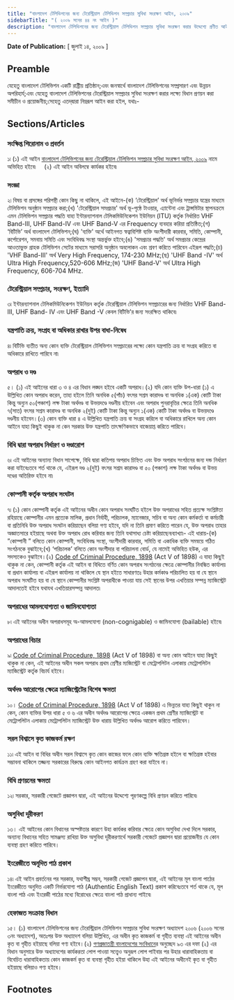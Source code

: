 ```yaml
---
title: "বাংলাদেশ টেলিভিশনের জন্য টেরেস্ট্রিয়াল টেলিভিশন সম্প্রচার সুবিধা সংরক্ষণ আইন, ২০০৯"
sidebarTitle: "( ২০০৯ সনের ৪৪ নং আইন )"
description: "বাংলাদেশ টেলিভিশনের জন্য টেরেস্ট্রিয়াল টেলিভিশন সম্প্রচার সুবিধা সংরক্ষণ করার উদ্দেশ্যে প্রণীত আইন"
---
```


**Date of Publication:** [ জুলাই ১৪, ২০০৯ ]

## Preamble

যেহেতু বাংলাদেশ টেলিভিশন একটি রাষ্ট্রীয় প্রতিষ্ঠান;এবং জনস্বার্থে বাংলাদেশ টেলিভিশনের সম্প্রসারণ এবং উন্নয়ন অপরিহার্য;এবং যেহেতু বাংলাদেশ টেলিভিশনের টেরেস্ট্রিয়াল সম্প্রচার সুবিধা সংরক্ষণ করার লক্ষ্যে বিধান প্রণয়ন করা সমীচীন ও প্রয়োজনীয়;সেহেতু এতদ্‌দ্বারা নিম্নরূপ আইন করা হইল, যথাঃ-

## Sections/Articles

### সংক্ষিপ্ত শিরোনাম ও প্রবর্তন

১৷ (১) এই আইন [বাংলাদেশ টেলিভিশনের জন্য টেরেস্ট্রিয়াল টেলিভিশন সম্প্রচার সুবিধা সংরক্ষণ আইন, ২০০৯](/act-1022.html "বাংলাদেশ টেলিভিশনের জন্য টেরেস্ট্রিয়াল টেলিভিশন সম্প্রচার সুবিধা সংরক্ষণ আইন, ২০০৯") নামে অভিহিত হইবে৷     (২) এই আইন অবিলম্বে কার্যকর হইবে৷

### সংজ্ঞা

২৷ বিষয় বা প্রসঙ্গের পরিপন্থী কোন কিছু না থাকিলে, এই আইনে-(ক) ‘টেরেস্ট্রিয়াল’ অর্থ ভূনির্ভর সম্প্রচার যন্ত্রের মাধ্যমে টেলিভিশন অনুষ্ঠান সম্প্রচার করা;(খ) 'টেরেস্ট্রিয়াল সমপ্রচার' অর্থ ভূ-পৃষ্ঠে টাওয়ার, এ্যান্টেনা এবং ট্রান্সমিটার স্থাপনক্রমে এমন টেলিভিশন সম্প্রচার পদ্ধতি যাহা ইন্টারন্যাশনাল টেলিকমিউনিকেশন ইউনিয়ন (ITU) কর্তৃক নির্ধারিত VHF Band-III, UHF Band-IV এবং UHF Band-V এর Frequency ব্যবহার করিয়া প্রতিষ্ঠিত;(গ) ‘বিটিভি’ অর্থ বাংলাদেশ টেলিভিশন;(ঘ) 'ব্যক্তি' অর্থে আইনগত স্বত্বাবিশিষ্ট ব্যক্তি অংশীদারী কারবার, সমিতি, কোম্পানী, কর্পোরেশন, সমবায় সমিতি এবং সংবিধিবদ্ধ সংস্থা অন্তর্ভুক্ত হইবে;(ঙ) 'সমপ্রচার পদ্ধতি' অর্থ সমপ্রচার কেন্দ্রের আওতাভুক্ত গ্রাহক টেলিভিশন সেটের মাধ্যমে সরাসরি অনুষ্ঠান অবলোকন এবং শ্রবণ করিতে পারিবেন এইরূপ পদ্ধতি;(চ) 'VHF Band-III' অর্থ Very High Frequency, 174-230 MHz;(ছ) 'UHF Band -IV' অর্থ Ultra High Frequency,520-606 MHz;(জ) 'UHF Band-V' অর্থ Ultra High Frequency, 606-704 MHz.

### টেরেস্ট্রিয়াল সম্প্রচার, সংরক্ষণ, ইত্যাদি

৩৷ ইন্টারন্যাশনাল টেলিকমিউনিকেশন ইউনিয়ন কর্তৃক টেরেস্ট্রিয়াল টেলিভিশন সম্প্রচারের জন্য নির্ধারিত VHF Band-III, UHF Band- IV এবং UHF Band -V কেবল বিটিভি’র জন্য সংরক্ষিত থাকিবে৷

### যন্ত্রপাতি ক্রয়, সংগ্রহ বা অধিকার রাখার উপর বাধা-নিষেধ

৪৷ বিটিভি ব্যতীত অন্য কোন ব্যক্তি টেরেস্ট্রিয়াল টেলিভিশন সম্প্রচারের লক্ষ্যে কোন যন্ত্রপাতি ক্রয় বা সংগ্রহ করিতে বা অধিকারে রাখিতে পারিবে না৷

### অপরাধ ও দণ্ড

৫। (১) এই আইনের ধারা ৩ ও ৪ এর বিধান লঙ্ঘন হইবে একটি অপরাধ।(২) যদি কোন ব্যক্তি উপ-ধারা (১) এ উল্লিখিত কোন অপরাধ করেন, তাহা হইলে তিনি অনধিক ৫(পাঁচ) বৎসর সশ্রম কারাদণ্ড বা অনধিক ১(এক) কোটি টাকা কিন্তু অন্যুন ৫০(পঞ্চাশ) লক্ষ টাকা অর্থদণ্ড বা উভয়দণ্ডে দণ্ডনীয় হইবেন এবং অপরাধ পুনরাবৃত্তির ক্ষেত্রে তিনি অনধিক ৭(সাত) বৎসর সশ্রম কারাদণ্ড বা অনধিক ২(দুই) কোটি টাকা কিন্তু অন্যুন ১(এক) কোটি টাকা অর্থদণ্ড বা উভয়দণ্ডে দণ্ডনীয় হইবেন।(৩) কোন ব্যক্তি ধারা ৪ এ উল্লিখিত যন্ত্রপাতি ক্রয় বা সংগ্রহ করিলে বা অধিকারে রাখিলে অন্য কোন আইনে যাহা কিছুই থাকুক না কেন সরকার উক্ত যন্ত্রপাতি তাৎক্ষণিকভাবে বাজেয়াপ্ত করিতে পারিবে।

### বিধি দ্বারা অপরাধ নির্ধারণ ও দণ্ডারোপ

৬৷ এই আইনের অন্যান্য বিধান সাপেক্ষে, বিধি দ্বারা কতিপয় অপরাধ চিহ্নিত এবং উক্ত অপরাধ সংগঠনের জন্য দন্ড নির্ধারণ করা যাইবেঃতবে শর্ত থাকে যে, এইরূপ দণ্ড ২(দুই) বৎসর সশ্রম কারাদণ্ড বা ৫০ (পঞ্চাশ) লক্ষ টাকা অর্থদণ্ড বা উভয় দণ্ডের অতিরিক্ত হইবে না৷

### কোম্পানী কর্তৃক অপরাধ সংঘটন

৭৷ (১) কোন কোম্পানী কর্তৃক এই আইনের অধীন কোন অপরাধ সংঘটিত হইলে উক্ত অপরাধের সহিত প্রত্যক্ষ সংশ্লিষ্টতা রহিয়াছে কোম্পানীর এমন প্রত্যেক মালিক, প্রধান নির্বাহী, পরিচালক, ম্যানেজার, সচিব বা অন্য কোন কর্মকর্তা বা কর্মচারী বা প্রতিনিধি উক্ত অপরাধ সংঘটন করিয়াছেন বলিয়া গণ্য হইবে, যদি না তিনি প্রমাণ করিতে পারেন যে, উক্ত অপরাধ তাহার অজ্ঞাতসারে হইয়াছে অথবা উক্ত অপরাধ রোধ করিবার জন্য তিনি যথাসাধ্য চেষ্টা করিয়াছেন৷ব্যাখ্যা৷- এই ধারায়-(ক) ”কোম্পানী ” বলিতে কোন কোম্পানী, সংবিধিবদ্ধ সংস্থা, অংশীদারী কারবার, সমিতি বা একাধিক ব্যক্তি সমন্বয়ে গঠিত সংগঠনকে বুঝাইবে;(খ) ‘পরিচালক’ বলিতে কোন অংশীদার বা পরিচালনা বোর্ড, যে নামেই অভিহিত হউক, এর সদস্যকেও বুঝাইবে।(২) [Code of Criminal Procedure, 1898](/act-75.html "Code of Criminal Procedure, 1898") (Act V of 1898) এ যাহা কিছুই থাকুক না কেন, কোম্পানী কর্তৃক এই আইন বা বিধিতে বর্ণিত কোন অপরাধ সংগঠনের ক্ষেত্রে কোম্পানীর নিবন্ধিত কার্যালয় বা প্রধান কার্যালয় বা এইরূপ কার্যালয় না থাকিলে যে স্থান হইতে সাধারণতঃ উহার কর্মকাণ্ড পরিচালিত হয় বা যে স্থানে অপরাধ সংঘটিত হয় বা যে স্থানে কোম্পানীর সংশ্লিষ্ট অপরাধীকে পাওয়া যায় সেই স্থানের উপর এখতিয়ার সম্পন্ন ম্যাজিস্ট্রেট আদালতেই হইবে যথাযথ এখতিয়ারসম্পন্ন আদালত৷

### অপরাধের আমলযোগ্যতা ও জামিনযোগ্যতা

৮৷ এই আইনের অধীন অপরাধসমূহ অ-আমলযোগ্য (non-cognigable) ও জামিনযোগ্য (bailable) হইবে৷

### অপরাধের বিচার

৯৷ [Code of Criminal Procedure, 1898](/act-75.html "Code of Criminal Procedure, 1898") (Act V of 1898) বা অন্য কোন আইনে যাহা কিছুই থাকুক না কেন, এই আইনের অধীন সকল অপরাধ প্রথম শ্রেণীর ম্যজিস্ট্রেট বা মেট্রোপলিটন এলাকায় মেট্রোপলিটন ম্যাজিস্ট্রেট কর্তৃক বিচার্য হইবে।

### অর্থদণ্ড আরোপের ক্ষেত্রে ম্যাজিস্ট্রেটের বিশেষ ক্ষমতা

১০। [Code of Criminal Procedure, 1898](/act-75.html "Code of Criminal Procedure, 1898") (Act V of 1898) এ ভিন্নতর যাহা কিছুই থাকুন না কেন, কোন ব্যক্তির উপর ধারা ৫ ও ৬ এর অধীন অর্থদণ্ড আরোপের ক্ষেত্রে একজন প্রথম শ্রেণীর ম্যাজিস্ট্রেট বা মেট্রোপলিটন এলাকায় মেট্রোপলিটন ম্যাজিস্ট্রেট উক্ত ধারায় উল্লিখিত অর্থদণ্ড আরোপ করিতে পারিবেন।

### সরল বিশ্বাসে কৃত কাজকর্ম রক্ষণ

১১৷ এই আইন বা বিধির অধীন সরল বিশ্বাসে কৃত কোন কাজের ফলে কোন ব্যক্তি ক্ষতিগ্রস্ত হইলে বা ক্ষতিগ্রস্ত হইবার সম্ভাবনা থাকিলে তজ্জন্য সরকারের বিরুদ্ধে কোন আইনগত কার্যক্রম গ্রহণ করা যাইবে না।

### বিধি প্রণয়নের ক্ষমতা

১২৷ সরকার, সরকারী গেজেটে প্রজ্ঞাপন দ্বারা, এই আইনের উদ্দেশ্যে পূরণকল্পে বিধি প্রণয়ন করিতে পারিবে৷

### অসুবিধা দূরীকরণ

১৩। এই আইনের কোন বিধানের অস্পষ্টতার কারণে উহা কার্যকর করিবার ক্ষেত্রে কোন অসুবিধা দেখা দিলে সরকার, অন্যান্য বিধানের সহিত সামঞ্জস্য রাখিয়া উক্ত অসুবিধা দূরীকরণার্থে সরকারী গেজেটে প্রজ্ঞাপন দ্বারা প্রয়োজনীয় যে কোন ব্যবস্থা গ্রহণ করিতে পারিবে।

### ইংরেজীতে অনূদিত পাঠ প্রকাশ

১৪৷ এই আইন প্রবর্তনের পর সরকার, যথাশীঘ্র সম্ভব, সরকারী গেজেট প্রজ্ঞাপন দ্বারা, এই আইনের মূল বাংলা পাঠের ইংরেজীতে অনুদিত একটি নির্ভরযোগ্য পাঠ (Authentic English Text) প্রকাশ করিবেঃতবে শর্ত থাকে যে, মূল বাংলা পাঠ এবং ইংরেজী পাঠের মধ্যে বিরোধের ক্ষেত্রে বাংলা পাঠ প্রাধান্য পাইবে৷

### হেফাজত সংক্রান্ত বিধান

১৫। (১) বাংলাদেশ টেলিভিশনের জন্য টেরেস্ট্রিয়াল টেলিভিশন সম্প্রচার সুবিধা সংরক্ষণ অধ্যাদেশ ২০০৬ (২০০৬ সনের ৩নং অধ্যাদেশ), অতঃপর উক্ত অধ্যাদেশ বলিয়া উল্লিখিত, এর অধীন কৃত কাজকর্ম বা গৃহীত ব্যবস্থা এই আইনের অধীন কৃত বা গৃহীত হইয়াছে বলিয়া গণ্য হইবে।(২) [গণপ্রজাতন্ত্রী বাংলাদেশের সংবিধান](/act-957.html "গণপ্রজাতন্ত্রী বাংলাদেশের সংবিধান")ের অনুচ্ছেদ ৯৩ এর দফা (২) এর বিধান অনুসারে উক্ত অধ্যাদেশের কার্যকরতা লোপ পাওয়া সত্ত্বেও অনুরূপ লোপ পাইবার পর উহার ধারাবাহিকতায় বা বিবেচিত ধারাবাহিকতায় কোন কাজকর্ম কৃত বা ব্যবস্থা গৃহীত হইয়া থাকিলে উহা এই আইনের অধীনেই কৃত বা গৃহীত হইয়াছে বলিয়াও গণ্য হইবে।

## Footnotes
